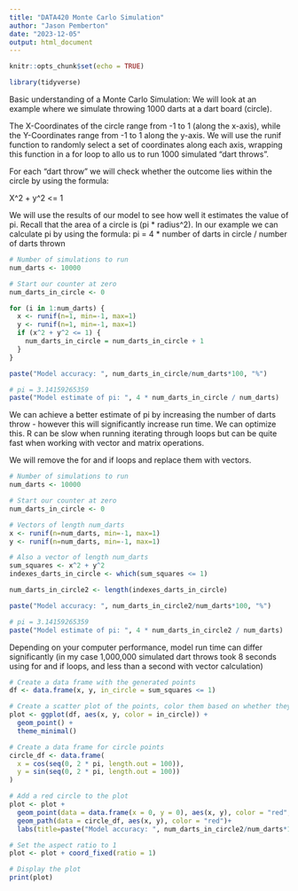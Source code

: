 ```yaml
---
title: "DATA420 Monte Carlo Simulation"
author: "Jason Pemberton"
date: "2023-12-05"
output: html_document
---
```


```r
knitr::opts_chunk$set(echo = TRUE)
```

```r
library(tidyverse)
```

Basic understanding of a Monte Carlo Simulation:
We will look at an example where we simulate throwing 1000 darts at a dart board (circle).

The X-Coordinates of the circle range from -1 to 1 (along the x-axis), while the Y-Coordinates range from -1 to 1 along the y-axis. We will use the runif function to randomly select a set of coordinates along each axis, wrapping this function in a for loop to allo us to run 1000 simulated "dart throws".

For each "dart throw" we will check whether the outcome lies within the circle by using the formula:

X^2 + y^2 <= 1

We will use the results of our model to see how well it estimates the value of pi. Recall that the area of a circle is (pi * radius^2). In our example we can calculate pi by using the formula: pi = 4 * number of darts in circle / number of darts thrown

```r
# Number of simulations to run
num_darts <- 10000

# Start our counter at zero
num_darts_in_circle <- 0

for (i in 1:num_darts) {
  x <- runif(n=1, min=-1, max=1)
  y <- runif(n=1, min=-1, max=1)
  if (x^2 + y^2 <= 1) {
    num_darts_in_circle = num_darts_in_circle + 1
  }
}

paste("Model accuracy: ", num_darts_in_circle/num_darts*100, "%")

# pi = 3.14159265359
paste("Model estimate of pi: ", 4 * num_darts_in_circle / num_darts)
```

We can achieve a better estimate of pi by increasing the number of darts throw - however this will significantly increase run time. We can optimize this. R can be slow when running iterating through loops but can be quite fast when working with vector and matrix operations.

We will remove the for and if loops and replace them with vectors.
```r
# Number of simulations to run
num_darts <- 10000

# Start our counter at zero
num_darts_in_circle <- 0

# Vectors of length num_darts
x <- runif(n=num_darts, min=-1, max=1)
y <- runif(n=num_darts, min=-1, max=1)

# Also a vector of length num_darts
sum_squares <- x^2 + y^2
indexes_darts_in_circle <- which(sum_squares <= 1)

num_darts_in_circle2 <- length(indexes_darts_in_circle)

paste("Model accuracy: ", num_darts_in_circle2/num_darts*100, "%")

# pi = 3.14159265359
paste("Model estimate of pi: ", 4 * num_darts_in_circle2 / num_darts)
```

Depending on your computer performance, model run time can differ significantly (in my case 1,000,000 simulated dart throws took 8 seconds using for and if loops, and less than a second with vector calculation)

```r

# Create a data frame with the generated points
df <- data.frame(x, y, in_circle = sum_squares <= 1)

# Create a scatter plot of the points, color them based on whether they are inside the circle or not
plot <- ggplot(df, aes(x, y, color = in_circle)) +
  geom_point() +
  theme_minimal()

# Create a data frame for circle points
circle_df <- data.frame(
  x = cos(seq(0, 2 * pi, length.out = 100)),
  y = sin(seq(0, 2 * pi, length.out = 100))
)

# Add a red circle to the plot
plot <- plot +
  geom_point(data = data.frame(x = 0, y = 0), aes(x, y), color = "red", size = 2) +
  geom_path(data = circle_df, aes(x, y), color = "red")+
  labs(title=paste("Model accuracy: ", num_darts_in_circle2/num_darts*100, "%"))

# Set the aspect ratio to 1
plot <- plot + coord_fixed(ratio = 1)

# Display the plot
print(plot)

```

